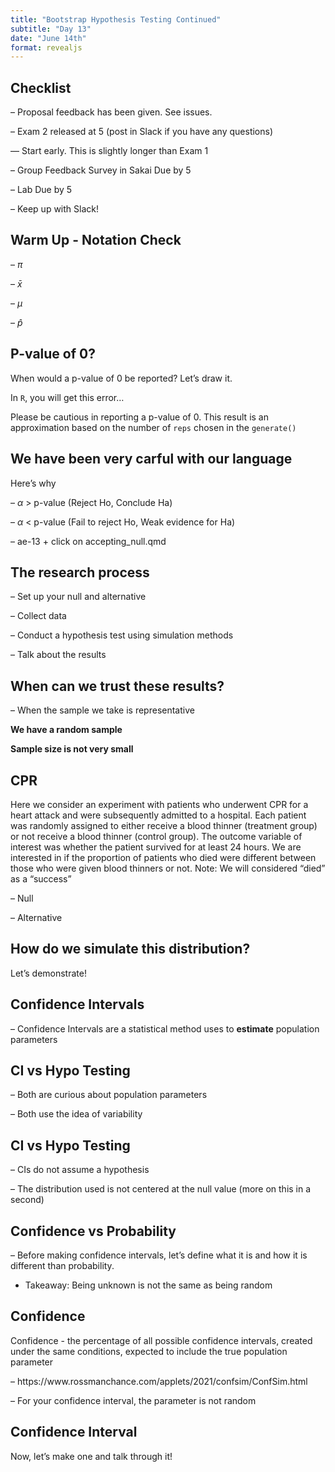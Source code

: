 ```yaml
---
title: "Bootstrap Hypothesis Testing Continued"
subtitle: "Day 13"
date: "June 14th"
format: revealjs
---
```


## Checklist

-- Proposal feedback has been given. See issues. 

-- Exam 2 released at 5 (post in Slack if you have any questions)

--- Start early. This is slightly longer than Exam 1

-- Group Feedback Survey in Sakai Due by 5

-- Lab Due by 5 

-- Keep up with Slack! 

## Warm Up - Notation Check 

-- $\pi$

-- $\bar{x}$

-- $\mu$

-- $\hat{p}$

## P-value of 0? 

When would a p-value of 0 be reported? Let's draw it.

In `R`, you will get this error...

Please be cautious in reporting a p-value of 0. This result is an approximation based on the number of `reps` chosen in the `generate()`

## We have been very carful with our language 

Here's why 

-- $\alpha$ > p-value (Reject Ho, Conclude Ha)

-- $\alpha$ < p-value (Fail to reject Ho, Weak evidence for Ha)

-- ae-13 + click on accepting_null.qmd

## The research process 

-- Set up your null and alternative 

-- Collect data 

-- Conduct a hypothesis test using simulation methods 

-- Talk about the results 

## When can we trust these results? 

-- When the sample we take is representative

**We have a random sample** 

**Sample size is not very small**

## CPR 

Here we consider an experiment with patients who underwent CPR for a heart attack and were subsequently admitted to a hospital. Each patient was randomly assigned to either receive a blood thinner (treatment group) or not receive a blood thinner (control group). The outcome variable of interest was whether the patient survived for at least 24 hours. We are interested in if the proportion of patients who died were different between those who were given blood thinners or not. Note: We will considered "died" as a "success"

-- Null 

-- Alternative 

## How do we simulate this distribution? 

Let's demonstrate!



## Confidence Intervals

-- Confidence Intervals are a statistical method uses to **estimate** population parameters 

## CI vs Hypo Testing 

-- Both are curious about population parameters 

-- Both use the idea of variability 

## CI vs Hypo Testing

-- CIs do not assume a hypothesis 

-- The distribution used is not centered at the null value (more on this in a second)

## Confidence vs Probability 

-- Before making confidence intervals, let's define what it is and how it is different than probability. 

- Takeaway: Being unknown is not the same as being random

## Confidence 

Confidence - the percentage of all possible confidence intervals, created under the same conditions, expected to include the true population parameter

-- https://www.rossmanchance.com/applets/2021/confsim/ConfSim.html

– For your confidence interval, the parameter is not random



## Confidence Interval

Now, let's make one and talk through it!
